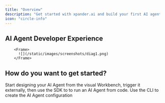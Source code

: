 ```yaml
---
title: "Overview"
description: "Get started with xpander.ai and build your first AI agent"
icon: "circle-info"
---
```



## AI Agent Developer Experience

        <Frame>
          ![](/static/images/screenshots/diag1.png)
        </Frame>

## How do you want to get started?
<CardGroup cols={2}>
  <Card title="AI Agent Workbench (recommended)" icon="desktop" href="/docs/01-get-started/02-getting-started-01-workbench">
    Start designing your AI Agent from the visual Workbench, trigger it externally, then use the SDK to to run an AI Agent from code.
  </Card>
  <Card title="xpander CLI" icon="code" href="/docs/01-get-started/02-getting-started-02-cli"> 
    Use the CLI to create the AI Agent configuration 
  </Card>
</CardGroup>

